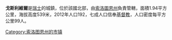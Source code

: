 '''戈斯利維爾'''是[[瑞士|瑞士]]的城鎮，位於該國北部，由[[索洛圖恩州|索洛圖恩州]]負責管轄，面積1.94平方公里，海拔高度539米，2012年人口192，七成人口信奉[[基督教|基督教]]，人口密度每平方公里99人。

{{Switzerland-geo-stub}}
[[Category:索洛图恩州的市镇|Category:索洛图恩州的市镇]]